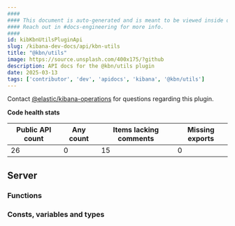 ```yaml
---
####
#### This document is auto-generated and is meant to be viewed inside our experimental, new docs system.
#### Reach out in #docs-engineering for more info.
####
id: kibKbnUtilsPluginApi
slug: /kibana-dev-docs/api/kbn-utils
title: "@kbn/utils"
image: https://source.unsplash.com/400x175/?github
description: API docs for the @kbn/utils plugin
date: 2025-03-13
tags: ['contributor', 'dev', 'apidocs', 'kibana', '@kbn/utils']
---
```




Contact [@elastic/kibana-operations](https://github.com/orgs/elastic/teams/kibana-operations) for questions regarding this plugin.

**Code health stats**

| Public API count  | Any count | Items lacking comments | Missing exports |
|-------------------|-----------|------------------------|-----------------|
| 26 | 0 | 15 | 0 |

## Server

### Functions
<DocDefinitionList data={kbnUtilsObj.server.functions}/>

### Consts, variables and types
<DocDefinitionList data={kbnUtilsObj.server.misc}/>

